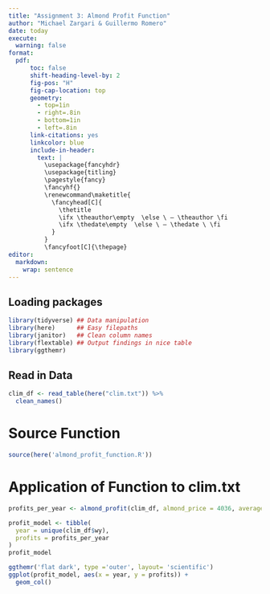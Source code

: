 ```yaml
---
title: "Assignment 3: Almond Profit Function"
author: "Michael Zargari & Guillermo Romero"
date: today
execute:
  warning: false
format:
  pdf:
      toc: false
      shift-heading-level-by: 2
      fig-pos: "H"
      fig-cap-location: top
      geometry:
        - top=1in
        - right=.8in
        - bottom=1in
        - left=.8in
      link-citations: yes
      linkcolor: blue
      include-in-header:
        text: |
          \usepackage{fancyhdr}
          \usepackage{titling}
          \pagestyle{fancy}
          \fancyhf{}
          \renewcommand\maketitle{
            \fancyhead[C]{
              \thetitle
              \ifx \theauthor\empty  \else \ – \theauthor \fi
              \ifx \thedate\empty  \else \ – \thedate \ \fi
            }
          }
          \fancyfoot[C]{\thepage}
editor:
  markdown:
    wrap: sentence
---
```


## Loading packages

```r
library(tidyverse) ## Data manipulation
library(here)      ## Easy filepaths
library(janitor)   ## Clean column names
library(flextable) ## Output findings in nice table
library(ggthemr)
```

## Read in Data

```r
clim_df <- read_table(here("clim.txt")) %>% 
  clean_names()
```

# Source Function

```r
source(here('almond_profit_function.R'))
```

# Application of Function to clim.txt

```r
profits_per_year <- almond_profit(clim_df, almond_price = 4036, average_yield = 50)

profit_model <- tibble(
  year = unique(clim_df$wy),
  profits = profits_per_year
)
profit_model
```

```r
ggthemr('flat dark', type ='outer', layout= 'scientific')
ggplot(profit_model, aes(x = year, y = profits)) +
  geom_col()
```
